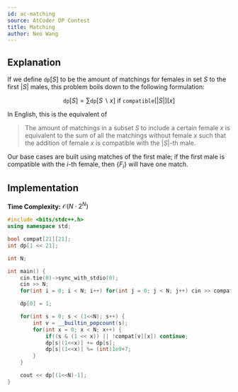 ```yaml
---
id: ac-matching
source: AtCoder DP Contest
title: Matching
author: Neo Wang
---
```


## Explanation

If we define $\texttt{dp}[S]$ to be the amount of matchings for females in set
$S$ to the first $|S|$ males, this problem boils down to the following
formulation:

$$
\texttt{dp}[S] = \sum \texttt{dp}[S\backslash x]\: \text{if}\:  \texttt{compatible}[|S|][x]
$$

In English, this is the equivalent of

> The amount of matchings in a subset $S$ to include a certain female $x$ is
> equivalent to the sum of all the matchings without female $x$ such that the
> addition of female $x$ is compatible with the $|S|$-th male.

Our base cases are built using matches of the first male; if the first male is
compatible with the $i$-th female, then $\{F_i\}$ will have one match.

## Implementation

**Time Complexity:** $\mathcal{O}(N\cdot 2^N)$

```cpp
#include <bits/stdc++.h>
using namespace std;

bool compat[21][21];
int dp[1 << 21];

int N;

int main() {
	cin.tie(0)->sync_with_stdio(0);
	cin >> N;
	for(int i = 0; i < N; i++) for(int j = 0; j < N; j++) cin >> compat[i][j];

	dp[0] = 1;

	for(int s = 0; s < (1<<N); s++) {
		int v = __builtin_popcount(s);
		for(int x = 0; x < N; x++) {
			if((s & (1 << x)) || !compat[v][x]) continue;
			dp[s|(1<<x)] += dp[s];
			dp[s|(1<<x)] %= (int)1e9+7;
		}
	}

   	cout << dp[(1<<N)-1];
}
```
